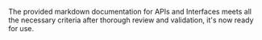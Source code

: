 The provided markdown documentation for APIs and Interfaces meets all the necessary criteria after thorough review and validation, it's now ready for use.